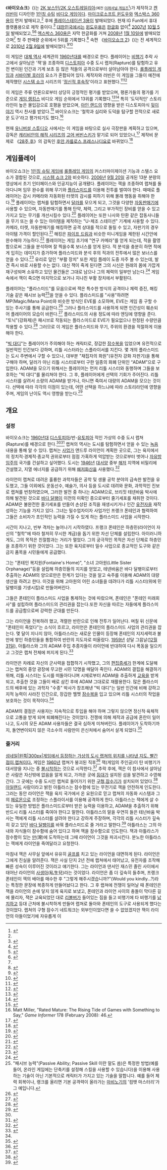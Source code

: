 {{알찬 글}}
{{비디오 게임 정보
|제목 = 바이오쇼크
|원제목 = Bioshock
|이미지 = [[파일:바이오쇼크.jpg|250px]]
|설명 = 바이오쇼크의 북미 커버 아트
|개발사 = [[2K 보스턴/2K 오스트레일리아]]<br />[[2K 마린]]([[PS3]])<ref name=ps3pressrelease>{{웹 인용 |url=http://ir.take2games.com/ReleaseDetail.cfm?ReleaseID=312621 |제목=2K Games Injects PlayStation 3 System Owners with Genetically Enhanced Version of BioShock |확인날짜=2008-08-02 |날짜=2008-05-28 |웹사이트= |보존url=https://web.archive.org/web/20080529181404/http://ir.take2games.com/ReleaseDetail.cfm?ReleaseID=312621 |보존날짜=2008-05-29 |url-status=dead }}</ref><br />[[페럴 인터랙티브]]([[Mac OS X]])<ref>{{웹 인용| url=http://www.tuaw.com/2009/09/24/bioshock-for-mac-on-october-7th| 제목=Bioshock for Mac on October 7|확인날짜=2009-11-12 |날짜=2009-09-24}}</ref><br />
|발행사 = [[2K 게임즈]]
|배급사 = 
|디자이너 = 폴 헬키스트 (Paul Hellquist)
|작곡가 = 개리 샤이먼 (Garry Schyman)
|라이선스 = 
|원작 = 
|시리즈 = 
|엔진 = [[언리얼 엔진|언리얼 엔진 2.5기반 + 3엔진 소스]]<br />[[하복 물리 엔진]]
|가로세로비 = 
|해상도 = 800x600 ~ 1900x1200
|버전 = 1.1 (2007년 12월 4일)<ref>{{웹 인용 |url=http://www.2kgames.com/bioshock/support/ |제목=BioShock Support – BioShock v1.1 PC Patch Available |확인날짜=2008-02-12 |날짜=2007-12-04 |출판사=2kgames.com}}</ref>
|플랫폼 = [[마이크로소프트 윈도우]]<br />[[엑스박스 360]]<ref name="BioFAQ">{{웹 인용 |url=http://www.bioshock-online.com/faq/#platform |제목=BioShock FAQ – what platforms is BioShock being released on? |확인날짜=2008-07-30 |출판사=Through the Looking Glass}}</ref><br />[[플레이스테이션 3]]<br />[[맥 OS X]]<ref>{{웹 인용 |성=Holt |이름=Chris |url=http://www.macworld.com/article/138126/2009/01/bioshock.html |제목=Expo Notes: Feral’s big secret &#124; Games &#124; Game Room |출판사=Macworld |확인날짜=2009-11-09}}</ref>
|출시 = '''윈도우, 엑스박스 360'''<br />{{비디오 게임 출시 확장|북미|2007년 8월 21일<ref name="IGN1">{{웹 인용 |url=http://au.games.ign.com/articles/812/812621p1.html |제목=BioShock Demo Now Available on Xbox LIVE |확인날짜=2007-10-15 |이름=Alexis |성=Dunham |날짜=2007-08-13 |출판사=IGN  |보존url=https://web.archive.org/web/20110713004601/http://au.games.ign.com/articles/812/812621p1.html |보존날짜=2011-07-13 |url-status=dead }}</ref>|유럽|2007년 8월 24일|호주|2007년 8월 24일<ref name="IGN1" /><ref>{{웹 인용  |url=http://www.gamespot.com/xbox360/action/bioshock/similar.html?mode=versions |제목=BioShock for Xbox 360 Release Summary |확인날짜=2008-03-11 |웹사이트=[[게임스팟]] |출판사=[[CNET 네트워크]]}}</ref><ref>{{웹 인용 |url=http://www.gamespot.com/pc/action/bioshock/similar.html?mode=versions |제목=BioShock for PC Release Summary |확인날짜=2008-03-11 |웹사이트=[[게임스팟]] |출판사=[[CNET 네트워크]]}}</ref>|한국|2008년 1월 10일<ref name=betanews>{{웹 인용 |url=http://www.betanews.net/article/403411 |제목=Xbox 360전용 ‘바이오쇼크’ 정식 발매 |확인날짜=2009-11-15 |날짜=2008-01-03 |이름=이직 |보존url=https://web.archive.org/web/20080107083027/http://www.betanews.net/article/403411# |보존날짜=2008-01-07 |url-status=dead }}</ref>}}'''플레이스테이션 3'''{{비디오 게임 출시 확장|북미|2008년 10월 21일|유럽|2008년 10월 24일|호주|2008년 10월 24일}}
|릴리스 = 
|릴리스 날짜 = 
|최신이전버전 = 
|최신이전버전 날짜 = 
|장르 = [[1인칭 슈팅 게임]], [[서바이벌 호러]]
|모드 = [[일인용 게임|1인용]](싱글 플레이어)
|언어 = [[영어]], [[프랑스어]], [[이탈리아어]], [[스페인어]], [[한국어]](XBOX 360), [[일본어]] 등
|이용가 등급 = [[영국 영화 등급 분류 위원회|BBFC]]: 18<ref>{{웹 인용 |url=http://www.bbfc.co.uk/website/Classified.nsf/0/FDBF2382D56E446980257317005AD21D?OpenDocument |제목=BBFC Rating Page |확인날짜=2007-07-31 |날짜=2007-07-13 |출판사=British Board of Film Classification}}</ref><br />[[범유럽 게임 정보|PEGI]]: 18+<ref>{{웹 인용 |url=http://www.pegi.info/en/index/global_id/23/?searchString=BioShock&submit=Search |제목=BioShock - PEGI rating |확인날짜=2007-10-07 |출판사=Interactive Software Federation of Europe  |보존url=https://web.archive.org/web/20071111223652/http://www.pegi.info/en/index/global_id/23/?searchString=BioShock&submit=Search |보존날짜=2007-11-11 |url-status=dead }}</ref><br />[[컴퓨터 오락 등급 기구|CERO]]: D<ref name="Spike">{{웹 인용 |url=http://www.spike.co.jp/bioshock/outline/index.html |제목=Bioshock outline |확인날짜=2007-12-04 |출판사=[[스파이크 (기업)|스파이크]] |보존url=https://web.archive.org/web/20071206102657/http://www.spike.co.jp/bioshock/outline/index.html# |보존날짜=2007-12-06 |url-status=dead }}</ref><br />[[오락 소프트웨어 등급 위원회|ESRB]]: M<br />[[오스트레일리아 등급 위원회|OFLC]]: MA15+<ref>{{웹 인용 |url=http://www.classification.gov.au/special.html?n=46&p=156&sTitle=BioShock&sMediaFilm=1&sMediaPublications=1&sMediaGames=1&sDateFromM=1&sDateFromY=1970&sDateToM=11&sDateToY=2007&record=220870 |제목=BIOSHOCK Game (Multi Platform) – OFLC rating |날짜=2007-05-30 |확인날짜=2007-10-07 |출판사=Australian Classification Board |보존url=https://web.archive.org/web/20071111222127/http://www.classification.gov.au/special.html?n=46&p=156&sTitle=BioShock&sMediaFilm=1&sMediaPublications=1&sMediaGames=1&sDateFromM=1&sDateFromY=1970&sDateToM=11&sDateToY=2007&record=220870# |보존날짜=2007-11-11 |url-status=dead }}</ref><br />[[영화 및 문학 등급 분류 사무국 (뉴질랜드)|OFLC]]: R16+
|미디어 = [[DVD-DL]], [[스팀 (플랫폼)|스팀]]을 통한 다운로드<ref>{{웹 인용 |url=http://storefront.steampowered.com/v/index.php?area=game&AppId=7670 |제목=BioShock on Steam |확인날짜=2007-11-10 |출판사 = [[스팀 (플랫폼)|스팀]]}}</ref>, [[블루레이 디스크]]
|요구사양 = [[바이오쇼크#개발|개발 부분 참고]]
|입력장치 = [[조이패드]], [[컴퓨터 키보드|키보드]], [[컴퓨터 마우스|마우스]]
|아케이드 시스템 = 
|사운드 = 
|디스플레이 = 
|이전작 = 
|후속작 = [[바이오쇼크 2]]
}}
《'''바이오쇼크'''》({{llang|en|BioShock}})는 [[2K 보스턴/2K 오스트레일리아]]<small>(예전 [[이래셔널 게임즈]]<ref>{{웹 인용 |url=http://ir.take2games.com/ReleaseDetail.cfm?ReleaseID=183561 |제목=Take-Two Interactive Software, Inc. Acquires Irrational Games |날짜=2006-01-08 |출판사=[[테이크투 인터랙티브]] |확인날짜=2007-09-08 |보존url=https://web.archive.org/web/20070927185123/http://ir.take2games.com/ReleaseDetail.cfm?ReleaseID=183561 |보존날짜=2007-09-27 |url-status=dead }}</ref>)</small>가 제작하고 [[켄 러빈]]이 디자인한 [[1인칭 슈팅 게임|1인칭 슈팅]] [[비디오 게임]]이다. [[마이크로소프트 윈도우]]와 [[엑스박스 360]]용이 먼저 발매되고,<ref name="BioFAQ" /> 후에 [[플레이스테이션 3]]용이 발매되었다. 현재 IG Fun에서 휴대 플랫폼용으로 제작 중이다.<ref name="mobilever">{{웹 인용 |url=http://www.igfun.com/pub/pressrelease/Bioshock.htm |제목=Mobile Gamers: Welcome to Rapture – IG FUN TO BRING THE AWARD WINNING “BIOSHOCK” TO MOBILE |날짜=2008-02-11 |확인날짜=2008-05-30 |출판사=IG Fun  |보존url=https://web.archive.org/web/20081201192533/http://www.igfun.com/pub/pressrelease/Bioshock.htm |보존날짜=2008-12-01 |url-status=dead }}</ref> [[대한민국]]에서는 [[마이크로소프트 윈도우|윈도우]]용은 [[한글화]] 없이<ref>{{웹 인용 |url=http://thisisgame.com/board/view.php?id=125665&category=101 |제목=바이오쇼크 PC버전, 영문판으로 국내 발매 |출판사=[[디스이즈게임]] |날짜=2007-10-05 }}{{깨진 링크|url=http://thisisgame.com/board/view.php?id=125665&category=101 }}</ref> [[2007년]] [[10월 5일]] 발매되었고,<ref>{{웹 인용 |url=http://www.gamedonga.co.kr/gamenews/gamenewsview.asp?sendgamenews=24479 |제목=해외 언론 극찬한 '바이오 쇼크', 10월 발매 |날짜=2007-09-05 |확인날짜=2010-02-12 |저자=김동현 }}{{깨진 링크|url=http://www.gamedonga.co.kr/gamenews/gamenewsview.asp?sendgamenews=24479 }}</ref><ref>{{웹 인용 |url=http://www.gamedonga.co.kr/gamenews/gamenewsview.asp?sendgamenews=24838 |제목=해외 언론 극찬한 '바이오 쇼크', 금일 PC용 발매 |날짜=2007-10-05 |확인날짜=2010-02-12 |저자=김동현 }}{{깨진 링크|url=http://www.gamedonga.co.kr/gamenews/gamenewsview.asp?sendgamenews=24838 }}</ref> [[엑스박스 360]]용은 자막 한글화를 거쳐 [[2008년]] [[1월 10일]]에 발매되었으며<ref name=betanews /> 첫 주 판매량 순위에서 5위를 기록했다.<ref>{{웹 인용 |url=http://www.gamedonga.co.kr/gamenews/gamenewsview.asp?sendgamenews=26333 |제목=비디오&휴대용 게임 판매 순위 (1월7일~13일) |날짜=2008-01-14 |확인날짜=2010-02-12 |저자=김성호 }}{{깨진 링크|url=http://www.gamedonga.co.kr/gamenews/gamenewsview.asp?sendgamenews=26333 }}</ref> 속편 《[[바이오쇼크 2]]》({{lang|en|Bioshock 2}})는 전 세계적으로 [[2010년]] [[2월 9일]]에 발매되었다.<ref>{{웹 인용 |url=http://www.videogamesblogger.com/2008/10/16/first-bioshock-2-sea-of-dreams-teaser-shown-in-bioshock-ps3.htm |제목=First BioShock 2: Sea of Dreams teaser shown in BioShock PS3 |날짜=2008-10-16 |확인날짜=2008-11-30 |출판사=Video Game Blogger}}</ref><ref name="BS2rd-VG">{{웹 인용|url=http://www.videogamer.com/news/bioshock_2_release_worldwide_from_feb_9.html|제목=BioShock 2 release worldwide from Feb 9|성=Orry |이름=James|날짜= 2009년 9월 18일|출판사=VideoGamer|확인날짜=2009-09-18}}</ref>

이 게임은 [[대체 역사]] 세계관의 [[1960년대]]를 배경으로 한다. 플레이어는 [[비행기]] 추락 사고에서 살아남은 '잭'을 조종하여 [[디스토피아]] 수중 도시 랩처(Rapture)를 탐험하고 유전 변이된 인간과 기계 보초 등 많은 적들의 공격으로부터 살아남아야 한다. [[컴퓨터 롤플레잉 게임|롤플레잉 게임]]과 [[서바이벌 호러]]의 요소가 혼합되어 있다. 제작자와 러빈은 이 게임을 그들이 예전에 제작했던 [[시스템 쇼크]] 시리즈의 '[[정신적 후속작]]'이라고 표현했다.<ref>{{웹 인용 |url=http://pc.gamespy.com/pc/bioshock/707256p1.html |제목=GameSpy: ''BioShock'' Preview |날짜=2006-05-10 |확인날짜=2007-11-04 |출판사= Gamespy |이름=Li C. |성=Kuo}}</ref><ref>{{웹 인용 |url=http://au.pc.ign.com/articles/556/556421p1.html |제목=IGN ''BioShock'' Interview |출판사=[[IGN]] |날짜=2004-10-04 |확인날짜=2007-10-07 |보존url=https://web.archive.org/web/20090315134513/http://au.pc.ign.com/articles/556/556421p1.html |보존날짜=2009-03-15 |url-status=dead }}</ref>

이 게임은 주류 언론으로부터 상당히 긍정적인 평가를 받았으며, 평론가들의 평가를 기준으로 [[게임 랭킹스]] 비디오 게임 순위에서 13위를 기록했다.<ref name="Game Rankings score (Xbox 360)">{{웹 인용 |url=http://www.gamerankings.com/htmlpages2/931329.asp?q=bioshock |제목=''BioShock'' Reviews (Xbox 360) |출판사=[[Game Rankings]] |확인날짜=2007-08-26}}</ref><ref name="Game Rankings score (PC)">{{웹 인용| url=http://www.gamerankings.com/htmlpages2/924919.asp?q=bioshock |제목=''BioShock'' Reviews (PC) |출판사=[[Game Rankings]] |확인날짜=2007-09-10}}</ref> 특히 '도덕적인' 스토리라인이 높은 몰입감으로 호평을 받았으며, [[아인 랜드]]의 영향을 받은 디스토피아식 [[뒷이야기]] 역시 찬사를 받았다.<ref name="bostonglobereview">{{웹 인용 |url=http://www.boston.com/ae/games/articles/2007/08/27/bioshock_lets_users_take_on_fanaticism_through_fantasy/ |제목=''BioShock'' lets users take on fanaticism through fantasy |출판사=[[보스턴 글로브]] |날짜=2007-08-27 |이름=Hiawatha |성=Bray |확인날짜=2007-11-09}}</ref> 바이오쇼크는 '철학과 심리와 도덕을 탐구할 전적으로 새로운 도구'라고 평가되기도 했다.<ref>Matt Miller, "Rated Mature: The Rising Tide of Games with Something to Say," ''Game Informer'' 178 (February 2008): 46.</ref>

현재 [[유니버설 스튜디오]] 사에서는 이 게임을 바탕으로 실사 극장판을 계획하고 있으며, 감독은 [[캐리비안의 해적 (영화 시리즈)|캐리비안의 해적 시리즈]]의 [[고어 버빈스키]]가 맡기로 되어 있었으나,<ref>{{웹 인용 |url=http://www.film2.co.kr/news/news_final.asp?mkey=184078 |제목=명작게임 <바이오쇼크> 영화화 |출판사=FILM2.0 |날짜=2008-05-13 |확인날짜=2008-09-21 |저자=유주하 기자 |보존url=https://web.archive.org/web/20181108025657/http://www.film2.co.kr/news/news_final.asp?mkey=184078 |보존날짜=2018-11-08 |url-status=dead }}</ref> 제작비 문제로 《[[28주 후]]》의 감독인 [[후안 카를로스 프레스나디요]]로 바뀌었다.<ref name=autogenerated4>{{웹 인용 |url=http://www.playforum.net/www/news/article.comm?action=sectionRead&id=27763 |제목=바이오쇼크 영화감독 교체되다 |날짜=2009-08-25 |확인날짜=2009-11-13 |이름=이하영 |출판사=플레이포럼 |보존url=https://web.archive.org/web/20160304124553/http://www.playforum.net/www/news/article.comm?action=sectionRead&id=27763# |보존날짜=2016-03-04 |url-status=dead }}</ref>

== 게임플레이 ==
바이오쇼크는 [[1인칭 슈팅 게임]]에 [[롤플레잉 게임]]의 커스터마이제이션 기능과 스텔스 요소가 결합된 것으로, [[시스템 쇼크 2]]와 비슷하다. [[2006년]] [[9월 20일]] 공개된 13분 분량의 영상에서 초기 인터페이스와 인공지능이 공개됐다. 플레이어는 잭을 조종하여 랩쳐를 돌아다니며 임무 완수를 위해 무기와 [[플라스미드]]를 이용해 전투를 벌여야 한다. 때때로 플레이어는 감시 카메라와 자동화된 터렛의 감시를 피하기 위해 몰래 행동을 취해야 한다.<ref>{{웹 인용 | url = http://www.ic-games.co.uk/index.php?location=1&&articleid=3877 | 제목 = ''BioShock'' (Xbox 360/PC) at ic-games.com |확인날짜=2016-03-12 | 출판사 = IC Games | 이름 = James | 성 = Collins | 날짜 = 2007-08-22  | 보존url = https://web.archive.org/web/20071011233114/http://ic-games.co.uk/index.php?location=1&&articleid=3877 | 보존날짜 = 2007-10-11 | url-status = dead }}</ref> 플레이어는 랩쳐를 탐험하면서 [[달러]]를 모으게 되고, 그것을 다양한 [[자동판매기]]에 사용할 수 있으며, 자동판매기를 통해 탄약, 체력, 그리고 부가적인 장비를 얻을 수 있고 가지고 있는 무기를 개선시킬수 있다.<ref name=bit-tech>{{웹 인용 | url = http://www.bit-tech.net/gaming/2007/08/21/bioshock_gameplay_review/5 | 제목 = ''BioShock'' Gameplay Review "The little things" | 확인날짜 = 2007-11-04 | 날짜 = 2007-08-21 | 이름 = Joe | 성 = Martin | 출판사 = [[Bit-tech]]}}</ref> 플레이어는 또한 나사와 탄환 같은 잡동사니들을 무기 또는 쓸 수 있는 아이템을 제작하는 "U-제조 스테이션" 기계에 사용할 수 있다. 카메라, 터렛, 자동판매기를 해킹하면 공격 상대를 적으로 돌릴 수 있고, 자판기의 경우 아이템 가격이 할인된다.<ref>{{웹 인용 | url = http://gametz.com/Review/1654.html | 제목 = ''BioShock'' (Xbox 360) review by Gametz | 저자 = CenturionElite | 확인날짜 = 2007-11-16 | 날짜 = 2007-08-29}}</ref> 해킹은 [[파이프 드림]]과 비슷한 미니게임을 제한된 시간안에 완수해야 가능하다.<ref>{{웹 인용 | url = http://xbox.about.com/od/xbox360reviews/fr/bioshockrev.htm | 제목 = ''BioShock'' Review (X360) at Xbox.about.com | 확인날짜 = 2007-11-04 | 이름 = Eric | 성 = Qualls | 출판사 = [[About.com]]}}</ref> 플레이어는 게임 초기에 "연구 카메라"를 얻게 되는데, 적을 촬영함으로써 그들을 분석하며 잘 찍을수록 보너스를 얻게 된다. 적 분석을 충분히 하면 적에게 입히는 데미지가 증가하며 플라스미드와 분석 후의 적과의 전투에서 많은 보너스를 얻을 수 있다.<ref>{{웹 인용 |url = http://www.gamebanshee.com/bioshock/weapons/researchcamera.php | 제목 = Research Camera | 확인날짜 = 2007-11-10 | 출판사 = GameBanshee}}</ref> 유리로 덮인 "부활 장치" 또한 게임 플레이 도중 자주 볼 수 있는데, 발견 즉시 바로 사용할 수는 없다. 대신 잭이 죽게 된다면 그의 시신은 원래의 몸에 가깝게 재구성되며 소유하고 있던 물건들은 그대로 남으나 그의 체력의 일부만 남는다.<ref>{{웹 인용 | url = http://pc.ign.com/articles/795/795080p1.html | 제목 = BioShock Hands-on | 이름 = Charles | 성 = Onyett | 날짜 = 2007-06-08 | 출판사 = [[IGN]] | 확인날짜 = 2007-11-04}}</ref> 게임속에서 잭이 죽으면 마지막으로 보거나 지나친 부활 장치에서 부활된다.<!--
{{비자유 그림 연결 |링크=:en:Image:Bioshock-hack.jpg |설명=바이오쇼크에 등장하는 [[해킹]] 미니게임. 온전한 파이프를 만들어 방해물 없이 액체가 문제없이 흐른다면 ''해킹에 성공한 것''이다. |방향=left}}-->

플레이어는 "플라스미드"를 모음으로써 잭은 특수한 방식의 공격이나 체력 증진, 해킹 기술 같은 패시브 능력<ref>"패시브 능력"(Passive Ability; Passive Skill 이란 말도 씀)은 특정한 방법(예를 들어, 온라인 게임에는 단축키를 설정해 스킬을 사용할 수 있습니다)을 이용해 사용하는 기술이 아닌 기본적으로 캐릭터가 가지고 있는 기술을 말합니다. 예를 들어 체력 회복이나, 랭크를 올리면 기본 공격력이 올라가는 [[마비노기]]의 '컴뱃 마스터리'가 그 예입니다.</ref>을 얻을 수 있다. 플라스미드를 "사용"하려면 MP(Magic/Mana Point)와 비슷한 방식인 EVE를 소모하며, EVE는 게임 중 구할 수 있는 주사기를 통해 공급한다.<ref>{{웹 인용 | url = http://www.ggmania.com/full.php3?show=5856 | 제목 = Gameguru reviews ''BioShock'' |확인날짜 = 2007-11-04 |날짜 = 2007-09-17 |출판사 = Game Guru Mania}}</ref> 그러나 플라스미드를 사용하게 되면 인간성이 훼손되어 플레이어의 모습이 바뀐다.<ref>{{웹 인용 | url = http://www.gametrailers.com/player.php?id=13583&type=mov&pl=game; |제목 = X06 Trailer |확인날짜 = 2007-11-04 | 출판사 = [[게임트레일러스]](Gametrailers)}}</ref> 플라스미드의 사용 정도에 따라 엔딩에 영향을 준다. "토닉"(강화제)은 패시브로 작동되는 플라스미드로 EVE가 필요없으나 한정된 수량만큼 착용할 수 있다.<ref>{{웹 인용 | url = http://compactiongames.about.com/od/reviews/fr/bioshock_rev.htm | 제목 = ''BioShock'' Review (PC) by About.com | 확인날짜 = 2007-11-04 | 출판사 = [[About.com]] | 이름 = Michael | 성 = Klappenbach}}</ref>
그러므로 이 게임은 플라스미드와 무기, 주위의 환경을 적절하게 이용해야 한다.

"[[바이오쇼크의 등장인물 및 그 외 요소#주요 적|빅 대디]]"는 플레이어가 주의해야 하는 캐릭터로, 장갑한 [[잠수복]]을 입었으며 유전적으로 일반적인 인간보다 강하며, 리틀 시스터라는 스플라이서를 지킨다. 몇 개의 플라스미드는 도시 주변에서 구할 수 있으나, 대부분 "채집자의 화원"(유전자 강화 자판기)을 통해 구해야 하며, 달러가 아닌 리틀 시스터로부터 구한 일종의 화폐 단위인 “ADAM”으로 구입한다. ADAM을 모으기 위해서는 플레이어는 먼저 리틀 시스터와 동행하며 그들을 보호하는 "빅 대디"를 물리쳐야 한다. 그 후, 플레이어에게 선택의 기회가 주어진다. 리틀 시스터를 살려서 소량의 ADAM을 받거나, 아니면 죽여서 대량의 ADAM을 모으는 것이다. 선택에 따라 각각의 이점이 있는데, 어떤 선택을 하느냐에 따라 스토리라인에 영향을 주며, 게임의 난이도 역시 영향을 받는다.<ref>{{웹 인용 | url = http://www.gamerswithjobs.com/node/32465?from=30&comments_per_page=30 | 제목 = ''BioShock'' morality | 이름 = Julian | 성 = Murdoch | 확인날짜 = 2007-11-04 | 출판사 = Gamers With Jobs | 날짜 = 2007-06-05}}</ref>

== 개요 ==
=== 설정 ===
{{인용 상자|나, 앤드루 라이언이 묻겠다.<br />인간은 자기 자신의 노력의 대가를 받을 자격이 없는가?<br /><br />워싱턴의 정치인들은 말한다,<br />그것은 가난한 자의 것이라고.<br />바티칸의 성직자들은 말한다,<br />그것은 신의 것이라고.<br />모스크바의 공산당은 말한다,<br />그것은 모든 이의 것이라고.<br /><br />나는 이 모든 대답을 거부했다.<br />나는 그 대신 다른 것을 선택했다.<br />나는 불가능함을 선택했다.<br />나는 선택했다, <br /><center>'''랩쳐'''를.</center>|앤드루 라이언|너비=300px|정렬=right}}

바이오쇼크는 [[1960년대]] [[디스토피아]]/반-[[유토피아]]{{인용상자| 잘먹고 잘사는 나라의 반대}} 적인 가상의 수중 도시 랩쳐(Rapture)를 배경으로 한다.<ref name="bit-tech"/><ref>{{웹 인용|url=http://www.computerandvideogames.com/article.php?id=138851|제목=Xbox Preview: ioShock|출판사=CVG|날짜=2006-05-03|확인날짜=2008-02-05}}</ref> 랩쳐의 역사는 도시를 탐험하면서 얻을 수 있는 [[녹음]] 내용을 통해 알 수 있다. 랩쳐는 [[사업가]] 앤드루 라이언이 계획한 곳으로, 그는 육지에서의 정치적·경제적·종교적 권위로부터 점점 가혹하게 억압받는 것으로부터 벗어나 [[자유방임주의]] 국가를 건설하고 싶어했다. 도시는 [[1946년]] [[대서양]] 중부 [[해저]] 지역에 비밀리에 건설했고, 지열 에너지를 공급하기 위해 [[해저화산]]을 사용했다.<ref>{{웹 인용|url=http://www.2kgames.com/cultofrapture/rapture.html|제목=What is Rapture?|출판사=Cult of Rapture|확인날짜 = 2007-10-07}}</ref>

라이언이 랩쳐로 데려온 훌륭한 과학자들은 공학 및 생물 공학 분야의 급속한 발전을 유도했고, 그들 이외에도 운동선수, 예술가, 의사 등을 도시로 데려와 문화, 과학적인 진보로 랩쳐를 번창하였으며, 그러한 발전 중 하나는 ADAM으로, 브리짓 테넨바움 박사에 의해 발견된 것으로 [[갯민숭달팽이|바다 달팽이]] 이전의 미확인 종으로부터 줄기세포를 채취한 것이다. ADAM은 불완전한 줄기세포를 만들어 손상된 조직을 재생시키거나 인간 [[게놈|유전자]]을 재작성하는 기능을 가지고 있다. 그녀는 밀수업자이자 사업가인 프랭크 폰테인과 협력하여 그들은 소비자가 초인적인 능력을 가질 수 있게 하는 플라스미드 사업을 시작한다.

시간이 지나고, 빈부 격차는 늘어나기 시작하였다. 프랭크 폰테인은 하층민(라이언이 자신의 "철학"에 따라 철저히 무시한 계급)을 돕기 위한 자선 단체를 설립한다. 아이러니하게도, 그의 목적은 친절함과는 거리가 멀었다. 그의 궁극적인 목적은 자선 단체로 하층민을 조종하기 위한 것이었다. 그는 또한 육지로부터 밀수 사업으로 종교적인 도구와 같은 금지 품목을 시민들에게 공급했다.

그는 "폰테인 복지원(Fontaine's Home)", "소녀 고아원(Little Sister Orphanage)"등을 설립해 하층민들의 지지를 얻었고, 테넨바움은 바다 달팽이로부터 추출하는 ADAM의 양으로만은 한계가 있다는 것을 알고 숙주를 이용해 ADAM의 대량 생산을 하려고 한다. 이것을 위해 고아원의 어린 소녀들을 데려다가 리틀 시스터(위에 민달팽이를 기생시킴)로 만들어버린다.

그들은 폰테인이 플라스미드 사업을 통제하는 것에 따랐으며, 폰테인은 "폰테인 미래회사"를 설립하여 플라스미드의 관리권을 잡는다.또한 자신을 따르는 자들에게 플라스미드를 공급함으로써 강력한 군대를 만든다.

그는 라이언을 전복하려 했고, 격렬한 반란으로 인해 전투가 일어난다. 며칠 뒤 신문에 "폰테인이 죽었다"는 소식이 흐르고, 라이언은 폰테인의 플라스미드 사업의 관리권을 잡는다. 몇 달이 지나지 않아, 아틀라스라는 새로운 인물이 등장해 폰테인의 지지세력과 불만에 쌓인 하층민들을 통합하여 반란의 지도자로 떠올랐다. [[1959년]] 섣달 그믐날([[12월 31일]]), 아틀라스와 그의 ADAM 주입 추종자들이 라이언에 반대하여 다시 폭동을 일으키고 그것은 랩쳐 전체에 퍼지게 된다.<ref name="shacknews spoiler interview">{{웹 인용 | 제목 = Ken Levine on ''BioShock'': The Spoiler Interview | url = http://www.shacknews.com/featuredarticle.x?id=539 |날짜= 2007-08-20 | 확인날짜 = 2007-08-31|이름 = Chris | 성 = Remo |출판사 = Shacknews }}</ref>

라이언은 차례로 자신의 군사력을 접합하기 시작했고, 그의 [[편집증]]세가 한계에 도달해 그는 랩쳐의 중앙 광장에 무고한 시민 12명을 매달아 죽인다. ADAM의 결핍을 해결하기 위해, 리틀 시스터는 도시를 떠돌아다니며 시체로부터 ADAM을 추출하게 [[고전적 조건 부여|교육]]을 받게 되고, 추출한 것을 그들이 배로 삼킨 후에 ADAM 그대로로 재활용한다. 많은 플라스미드의 배후에 있는 과학자 "수종" 박사가 창조해낸 "빅 대디"는 일반 인간에 비해 강하고 지적 능력이 사라진 인간으로, 장갑한 헬멧 [[잠수복]]을 입고 있으며 리틀 시스터의 작업을 보호하는 것이 목적이다.<ref name="bit-tech" />

ADAM의 결점은 사용자는 지속적으로 투입을 해야 하며 그렇지 않으면 정신적·육체적으로 고통을 받게 되며 퇴폐해진다는 것이었다. 전쟁에 의해 제작과 공급에 혼란이 일어나고, 도시의 모든 ADAM 사용자들은 결국 심하게 미쳐버린다. 플레이어가 도착하기까지, 돌연변이되지 않은 극소수의 사람만이 은신처에서 숨어서 살게 되었다.<ref name="IGN review">{{웹 인용 | url = http://xbox360.ign.com/articles/813/813214p1.html | 제목 = ''BioShock'' Review | 출판사 = [[IGN]] | 성 = Onyett | 이름 = Charles | 날짜 = 2007-08-16 | 확인날짜 = 2007-08-16 | 보존url = https://web.archive.org/web/20070817035302/http://xbox360.ign.com/articles/813/813214p1.html | 보존날짜 = 2007-08-17 | url-status = dead }}</ref>

=== 줄거리 ===
[[파일:Location of rapture KR.jpg|섬네일|왼쪽|300px|게임에서 등장하는 가상의 도시 랩쳐의 위치를 나타낸 지도. 빨간 점이 랩쳐이다.]]
게임은 [[1960년]] 랩쳐가 붕괴된 직후<ref>{{웹 인용|url=http://www.bioshock-online.com/faq/#about|제목=''BioShock'' FAQs&nbsp;– What is the game about?|확인날짜 = 2007-10-08|날짜=2006-12-30|출판사 = Through the Looking Glass}}</ref> 잭(게임의 주인공)이 탄 비행기가 대서양을 지나는 중 [[항공 사고|불시착]]하는 것으로 시작한다.<ref>{{웹 인용|url=http://au.pc.ign.com/articles/813/813641p1.html|제목=''BioShock'' Review: Welcome to Rapture; at IGN|확인날짜=2007-10-07|보존url=https://web.archive.org/web/20120718131354/http://au.pc.ign.com/articles/813/813641p1.html|보존날짜=2012-07-18|url-status=dead}}</ref> 추락 후에, 잭은 이 참사에서 살아남은 사람은 자신밖에 없음을 알게 되고, 가까운 곳에 [[등대]]가 설치된 섬을 발견하고 수영해 간다. 그 곳에는 수중 도시인 랩쳐로 들어가기 위한 [[잠수함|구형 잠수기]]가 설치되어 있었다.<ref>{{웹 인용|url=http://au.xbox360.ign.com/objects/793/793105.html|제목=''BioShock''|출판사=IGN|확인날짜=2007-10-07|보존url=https://web.archive.org/web/20071012183719/http://au.xbox360.ign.com/objects/793/793105.html|보존날짜=2007-10-12|url-status=dead}}</ref> [[아일랜드]] 사람이라고 밝힌 아틀라스는 잠수함에 있는 무전기로 잭을 안전하게 인도한다. 그러는 동안 라이언은 잭을 육지 국가에서 온 요원으로 믿고 랩쳐의 자동화 시스템과 그의 [[페로몬]]으로 조정하는 스플라이서를 이용해 공격하게 한다. 아틀라스는 잭에게 살 수 있는 유일한 방법은 플라스미드로부터 받은 능력을 이용하고, ADAM을 추출하기 위해 반드시 리틀 시스터를 죽여야 한다고 말한다. 아틀라스의 말을 우연히 들은 테넌바움 박사는 잭에게 리틀 시스터를 살려야 한다고 강하게 주장하며, 각각의 리틀 시스터가 깊숙히 갖고 있던 [[갯민숭달팽이|바다 달팽이]]를 바꿔 플라스미드로 줄 거라고 말한다.<ref name="IGN water">{{웹 인용 | url = http://blogs.ign.com/Irrational_Games/2007/05/23/55572/ | 제목 = IGN first look at the Little Sisters | 출판사 = [[IGN]] | 날짜 = 2007-05-23 |확인날짜=2007-11-04 | 보존url = https://web.archive.org/web/20071103135013/http://blogs.ign.com/Irrational_Games/2007/05/23/55572/ | 보존날짜 = 2007-11-03 | url-status = dead }}</ref> 아틀라스는 그의 아내와 자식들이 잠수함에 숨어 있다고 하며 잭을 잠수함으로 인도한다. 잭과 아틀라스가 잠수함이 있는 [[만]](灣)에 도착하는데 그때 라이언이 그것을 파괴시킨다. 분노한 아틀라스는 잭에게 라이언을 죽여달라고 요청한다.

마침내 잭은 사무실 앞에서 유유히 [[골프]]를 치고 있는 라이언을 대면하게 된다. 라이언은 그에게 진실을 알려준다. 잭은 사실 단지 2년 전에 랩쳐에서 태어났고, 유전자를 조작해 빠른 성숙이 이루어진 것이라고 얘기한다. 그는 라이언과 댄서인 재스민 졸린 사이에서 태어난 라이언의 [[사생아]](私生兒)라는 것이었다. 라이언은 좀 더 깊숙히 들추며, 프랭크 폰테인이 잭의 배아를 매수한 후 "그렇게 해주시겠습니까?"(Would you kindly...?)라는 특정한 문장에 복종하게 만들어놨다고 한다. 그 후 랩쳐에 전쟁이 일어날 때 폰테인은 잭을 라이언의 손에 닿지 않게 육지로 보냈고, 폰테인과 라이언 사이의 충돌이 막다른 길에 몰리자, 잭은 교육되었던 대로 [[리볼버]]가 들어있는 짐을 들고 비행기에 타 비행기를 [[유괴|납치]]하고 등대 근처에 불시착하게 만들어 랩쳐로 돌아와 폰테인의 도구로 사용되게 했다는 것이었다. 랩쳐의 구형 잠수기 네트워크는 외부인이었다면 쓸 수 없었겠지만 잭이 라이언의 아들이었기에 자유롭게 이